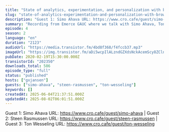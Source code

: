 ```yaml
---
title: "State of analytics, experimentation, and personalization with browsers’ privacy initiatives, with Simo Ahava, Ton Wesseling & Steen Rasmussen"
slug: "state-of-analytics-experimentation-and-personalization-with-browsers-privacy-initiatives"
description: "Guest 1: Simo Ahava URL: https://www.cro.cafe/guest/simo-ahava | Guest 2: Steen Rasmussen URL: https://www.cro.cafe/guest/steen-rasmussen | Guest 3: Ton Wesseling URL: https://www.cro.cafe/guest/ton-wesseling"
summary: "Recording from Emerce GAUC where we talk with Simo Ahava, Ton Wesseling and Steen Rasmussen about the current state of Analytics and in particular how browser are making our work harder :)."
episode: 4
season: 2
language: "en"
duration: "2123"
audioUrl: "https://media.transistor.fm/4bd8f368/f4fccb37.mp3"
imageUrl: "https://img.transistor.fm/aDi5wcpIlALzndGZXdsNckAcemScy8ZClnFYtSvf0nw/rs:fill:0:0:1/w:1400/h:1400/q:60/mb:500000/aHR0cHM6Ly9pbWct/dXBsb2FkLXByb2R1/Y3Rpb24udHJhbnNp/c3Rvci5mbS9hOWIy/ODg2MjZhYzMyYTYx/ZjhmNmQ0ZmViNzQ5/MzY0MC5qcGVn.webp"
pubDate: 2020-02-19T15:30:00.000Z
transistorId: "202350"
downloads_total: 586
episode_type: "full"
status: "published"
hosts: ["gxjansen"]
guests: ["simo-ahava", "steen-rasmussen", "ton-wesseling"]
keywords: []
createdAt: 2025-06-04T21:37:51.000Z
updatedAt: 2025-08-02T06:01:51.000Z
---
```


Guest 1: Simo Ahava URL: https://www.cro.cafe/guest/simo-ahava | Guest 2: Steen Rasmussen URL: https://www.cro.cafe/guest/steen-rasmussen | Guest 3: Ton Wesseling URL: https://www.cro.cafe/guest/ton-wesseling
